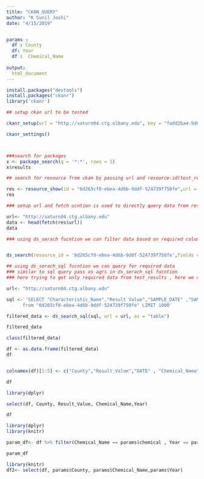 ```yaml
---
title: "CKAN_QUERY"
author: "K Sunil Joshi"
date: "4/15/2019"


params : 
  df : County
  df: Year
  df :  Chemical_Name
  
output:
  html_document
---
```





```r

install.packages("devtools")
install.packages("ckanr")
library('ckanr')

## setup ckan url to be tested

ckanr_setup(url = "http://saturn04.ctg.albany.edu", key = "fadd2ba4-9d6a-40d6-98ba-9a984bdc1625")

ckanr_settings()




```

```r

###search for packages 
x <- package_search(q = '*:*', rows = 1)
x$results
```

```r
## search for resource from ckan by passing url and resource-id(test_results id) as args

res <- resource_show(id = "6d265cf0-ebea-4d6b-9ddf-524739f750fe",url = "http://saturn04.ctg.albany.edu" , as = "table")
res
```

```r
### setup url and fetch ucntion is used to directly query data from resource

url<- "http://saturn04.ctg.albany.edu"
data <- head(fetch(res$url))
data
```

```r
### using ds_serach fucntion we can filter data based on required columns


ds_search(resource_id = '6d265cf0-ebea-4d6b-9ddf-524739f750fe',fields = "Characteristic_Name,Result Value,SAMPLE_DATE, SAMPLE_YEAR",url= url, limit =100, as = "table")

```

```r
## using ds_serach_sql fucntion we can query for required data
### similar to sql query pass as agrs in ds_serach_sql fucntion
### here trying to get only required data from test_results , here we can get data as json , table or csv

url<- "http://saturn04.ctg.albany.edu"

sql <- 'SELECT "Characteristic_Name","Result Value","SAMPLE_DATE" ,"SAMPLE_YEAR", "LakeDatabase 2::County"
      from "6d265cf0-ebea-4d6b-9ddf-524739f750fe" LIMIT 1000'

filtered_data <- ds_search_sql(sql, url = url, as = "table")

filtered_data

```

```r
class(filtered_data)

df <- as.data.frame(filtered_data)
df



```

```r
colnames(df)[1:5] <- c("County","Result_Value","DATE" , "Chemical_Name","Year")

df

```
```r

library(dplyr)

select(df, County, Result_Value, Chemical_Name,Year)

df
```

```r
library(dplyr)
library(knitr)

param_df<- df %>% filter(Chemical_Name == params$chemical , Year == params$year , County == params$county) 

param_df
```

```r
library(knitr)
df2<- select(df, params$County, params$Chemical_Name,params$Year)

```


























































































































































































